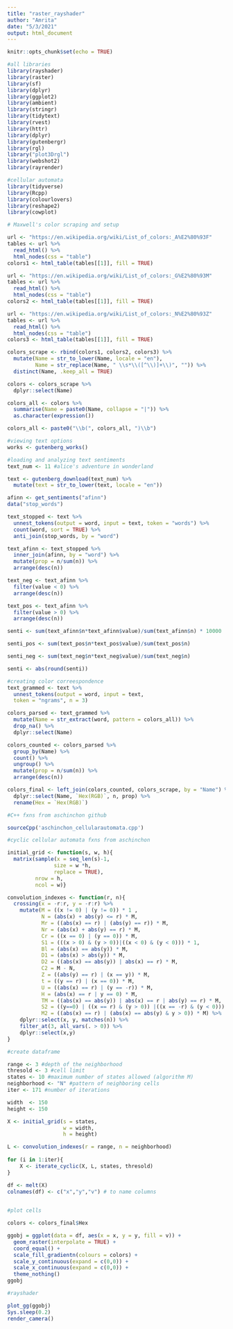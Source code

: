 ```yaml
---
title: "raster_rayshader"
author: "Amrita"
date: "5/3/2021"
output: html_document
---
```


```r
knitr::opts_chunk$set(echo = TRUE)
```


```r

#all libraries
library(rayshader)
library(raster)
library(sf)
library(dplyr)
library(ggplot2)
library(ambient)
library(stringr)
library(tidytext)
library(rvest)
library(httr)
library(dplyr)
library(gutenbergr)
library(rgl)
library("plot3Drgl")
library(webshot2)
library(rayrender)

#cellular automata
library(tidyverse)
library(Rcpp)
library(colourlovers)
library(reshape2)
library(cowplot)

```

```r
# Maxwell's color scraping and setup

url <- "https://en.wikipedia.org/wiki/List_of_colors:_A%E2%80%93F"
tables <- url %>%
  read_html() %>%
  html_nodes(css = "table")
colors1 <- html_table(tables[[1]], fill = TRUE)

url <- "https://en.wikipedia.org/wiki/List_of_colors:_G%E2%80%93M"
tables <- url %>%
  read_html() %>%
  html_nodes(css = "table")
colors2 <- html_table(tables[[1]], fill = TRUE)

url <- "https://en.wikipedia.org/wiki/List_of_colors:_N%E2%80%93Z"
tables <- url %>%
  read_html() %>%
  html_nodes(css = "table")
colors3 <- html_table(tables[[1]], fill = TRUE)

colors_scrape <- rbind(colors1, colors2, colors3) %>%
  mutate(Name = str_to_lower(Name, locale = "en"),
         Name = str_replace(Name, " \\s*\\([^\\)]+\\)", "")) %>%
  distinct(Name, .keep_all = TRUE)

colors <- colors_scrape %>%
  dplyr::select(Name) 

colors_all <- colors %>%
  summarise(Name = paste0(Name, collapse = "|")) %>%
  as.character(expression())

colors_all <- paste0("\\b(", colors_all, ")\\b")

```

```r
#viewing text options 
works <- gutenberg_works()

```

```r
#loading and analyzing text sentiments
text_num <- 11 #alice's adventure in wonderland

text <- gutenberg_download(text_num) %>%
  mutate(text = str_to_lower(text, locale = "en"))

afinn <- get_sentiments("afinn")
data("stop_words")

text_stopped <- text %>%
  unnest_tokens(output = word, input = text, token = "words") %>%
  count(word, sort = TRUE) %>%
  anti_join(stop_words, by = "word") 

text_afinn <- text_stopped %>%
  inner_join(afinn, by = "word") %>% 
  mutate(prop = n/sum(n)) %>%
  arrange(desc(n))

text_neg <- text_afinn %>%
  filter(value < 0) %>%
  arrange(desc(n))

text_pos <- text_afinn %>%
  filter(value > 0) %>%
  arrange(desc(n))

senti <- sum(text_afinn$n*text_afinn$value)/sum(text_afinn$n) * 10000

senti_pos <- sum(text_pos$n*text_pos$value)/sum(text_pos$n)

senti_neg <- sum(text_neg$n*text_neg$value)/sum(text_neg$n)

senti <- abs(round(senti))

```

```r
#creating color correespondence 
text_grammed <- text %>%
  unnest_tokens(output = word, input = text,
  token = "ngrams", n = 3)

colors_parsed <- text_grammed %>%
  mutate(Name = str_extract(word, pattern = colors_all)) %>%
  drop_na() %>%
  dplyr::select(Name)

colors_counted <- colors_parsed %>%
  group_by(Name) %>%
  count() %>%
  ungroup() %>%
  mutate(prop = n/sum(n)) %>%
  arrange(desc(n))

colors_final <- left_join(colors_counted, colors_scrape, by = "Name") %>%
  dplyr::select(Name, `Hex(RGB)`, n, prop) %>%
  rename(Hex = `Hex(RGB)`)

```

```r
#C++ fxns from aschinchon github

sourceCpp('aschinchon_cellularautomata.cpp')

```

```r
#cyclic cellular automata fxns from aschinchon 

initial_grid <- function(s, w, h){
  matrix(sample(x = seq_len(s)-1,
               size = w *h,
               replace = TRUE),
         nrow = h,
         ncol = w)}

convolution_indexes <- function(r, n){
  crossing(x = -r:r, y = -r:r) %>% 
    mutate(M = ((x != 0) | (y != 0)) * 1 ,
           N = (abs(x) + abs(y) <= r) * M,
           Mr = ((abs(x) == r) | (abs(y) == r)) * M,
           Nr = (abs(x) + abs(y) == r) * M,
           Cr = ((x == 0) | (y == 0)) * M,
           S1 = (((x > 0) & (y > 0))|((x < 0) & (y < 0))) * 1,
           Bl = (abs(x) == abs(y)) * M,
           D1 = (abs(x) > abs(y)) * M,
           D2 = ((abs(x) == abs(y)) | abs(x) == r) * M,
           C2 = M - N,
           Z = ((abs(y) == r) | (x == y)) * M,
           t = ((y == r) | (x == 0)) * M,
           U = ((abs(x) == r) | (y == -r)) * M,
           H = (abs(x) == r | y == 0) * M,
           TM = ((abs(x) == abs(y)) | abs(x) == r | abs(y) == r) * M,
           S2 = ((y==0) | ((x == r) & (y > 0)) |((x == -r) & (y < 0))) * M,
           M2 = ((abs(x) == r) | (abs(x) == abs(y) & y > 0)) * M) %>% 
    dplyr::select(x, y, matches(n)) %>% 
    filter_at(3, all_vars(. > 0)) %>% 
    dplyr::select(x,y)
}

```

```r
#create dataframe

range <- 3 #depth of the neighborhood 
thresold <- 3 #cell limit
states <- 10 #maximum number of states allowed (algorithm M) 
neighborhood <- "N" #pattern of neighboring cells
iter <- 171 #number of iterations

width  <- 150
height <- 150

X <- initial_grid(s = states,
                  w = width,
                  h = height)

L <- convolution_indexes(r = range, n = neighborhood)
  
for (i in 1:iter){
    X <- iterate_cyclic(X, L, states, thresold)  
}

df <- melt(X)
colnames(df) <- c("x","y","v") # to name columns
  
```

```r
#plot cells

colors <- colors_final$Hex

ggobj = ggplot(data = df, aes(x = x, y = y, fill = v)) + 
  geom_raster(interpolate = TRUE) +
  coord_equal() +
  scale_fill_gradientn(colours = colors) +
  scale_y_continuous(expand = c(0,0)) + 
  scale_x_continuous(expand = c(0,0)) +
  theme_nothing() 
ggobj

```

```r
#rayshader

plot_gg(ggobj)
Sys.sleep(0.2)
render_camera()


```




